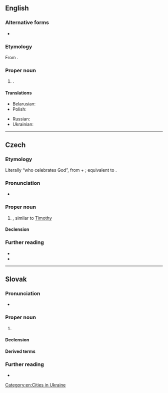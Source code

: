 ==English==
{{wikipedia}}

===Alternative forms===
* {{q|from Russian}} {{alter|en|Boguslav}}

===Etymology===
From {{uder|en|uk|Богусла́в}}.

===Proper noun===
{{en-proper noun}}

# {{place|en|city|oblast/Kyiv|in northern|c/Ukraine}}.

====Translations====
{{trans-top|city}}
* Belarusian: {{t|be|Багусла́ў}}
* Polish: {{t+|pl|Bohusław}}
{{trans-mid}}
* Russian: {{t|ru|Богусла́в}}
* Ukrainian: {{t+|uk|Богусла́в}}
{{trans-bottom}}

[[Category:en:Cities in Ukraine]]

----

==Czech==
{{wikipedia|lang=cs}}

===Etymology===
Literally “who celebrates God”, from {{m|cs|Bůh||God}} + {{m|cs|slavit||celebrate}}; equivalent to {{cog|grc|Τιμόθεος}}.

===Pronunciation===
* {{cs-IPA}}

===Proper noun===
{{cs-proper noun|g=m}}

# {{given name|cs|male}}, similar to [[Timothy]]

====Declension====
{{cs-decl-noun-auto|ma|Bohusl|a|v}}

===Further reading===
* {{R:KNLA}}
* {{R:SSJC}}

----

==Slovak==

===Pronunciation===
* {{IPA|sk|/ˈbɔɦuslau̯/}}

===Proper noun===
{{sk-proper noun|g=m|gen=Bohuslava|pl=Bohuslavovia|decl=chlap}}

# {{given name|sk|male}}

====Declension====
{{sk-decl-noun|Bohuslav|Bohuslava|Bohuslavovi|Bohuslava|Bohuslavovi|Bohuslavom|Bohuslavovia|Bohuslavov|Bohuslavom|Bohuslavov|Bohuslavoch|Bohuslavmi}}

====Derived terms====
{{der2|sk
|{{l|sk|Bohuš}}, {{l|sk|Bohuslavko}}
|{{l|sk|Slavo}}, {{l|sk|Slavko}}
}}

===Further reading===
* {{R:SDK}}